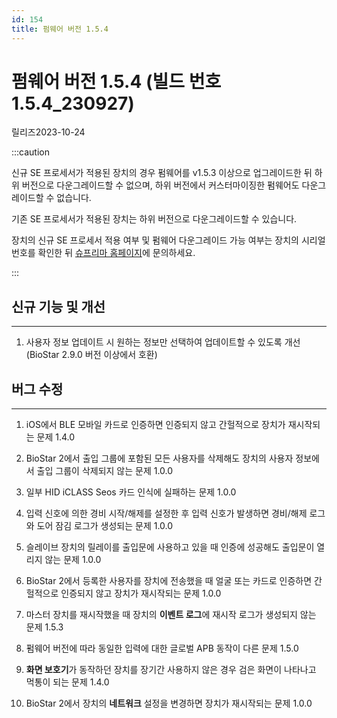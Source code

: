 ```yaml
---
id: 154
title: 펌웨어 버전 1.5.4
---
```


# 펌웨어 버전 1.5.4 (빌드 번호 1.5.4_230927)

릴리즈<Separator/>2023-10-24

:::caution

신규 SE 프로세서가 적용된 장치의 경우 펌웨어를 v1.5.3 이상으로 업그레이드한 뒤 하위 버전으로 다운그레이드할 수 없으며, 하위 버전에서 커스터마이징한 펌웨어도 다운그레이드할 수 없습니다.

기존 SE 프로세서가 적용된 장치는 하위 버전으로 다운그레이드할 수 있습니다.

장치의 신규 SE 프로세서 적용 여부 및 펌웨어 다운그레이드 가능 여부는 장치의 시리얼 번호를 확인한 뒤 [슈프리마 홈페이지](https://supremainc.com)에 문의하세요.

:::

## 신규 기능 및 개선

---

1. 사용자 정보 업데이트 시 원하는 정보만 선택하여 업데이트할 수 있도록 개선 (BioStar 2.9.0 버전 이상에서 호환)

## 버그 수정

---

<BugLists>

1. iOS에서 BLE 모바일 카드로 인증하면 인증되지 않고 간헐적으로 장치가 재시작되는 문제 <Badge>1.4.0</Badge>

1. BioStar 2에서 출입 그룹에 포함된 모든 사용자를 삭제해도 장치의 사용자 정보에서 출입 그룹이 삭제되지 않는 문제 <Badge>1.0.0</Badge>

1. 일부 HID iCLASS Seos 카드 인식에 실패하는 문제 <Badge>1.0.0</Badge>

1. 입력 신호에 의한 경비 시작/해제를 설정한 후 입력 신호가 발생하면 경비/해제 로그와 도어 잠김 로그가 생성되는 문제 <Badge>1.0.0</Badge>

1. 슬레이브 장치의 릴레이를 출입문에 사용하고 있을 때 인증에 성공해도 출입문이 열리지 않는 문제 <Badge>1.0.0</Badge>

1. BioStar 2에서 등록한 사용자를 장치에 전송했을 때 얼굴 또는 카드로 인증하면 간헐적으로 인증되지 않고 장치가 재시작되는 문제 <Badge>1.0.0</Badge>

1. 마스터 장치를 재시작했을 때 장치의 **이벤트 로그**에 재시작 로그가 생성되지 않는 문제 <Badge>1.5.3</Badge>

1. 펌웨어 버전에 따라 동일한 입력에 대한 글로벌 APB 동작이 다른 문제 <Badge>1.5.0</Badge>

1. **화면 보호기**가 동작하던 장치를 장기간 사용하지 않은 경우 검은 화면이 나타나고 먹통이 되는 문제 <Badge>1.4.0</Badge>

1. BioStar 2에서 장치의 **네트워크** 설정을 변경하면 장치가 재시작되는 문제 <Badge>1.0.0</Badge>

</BugLists>